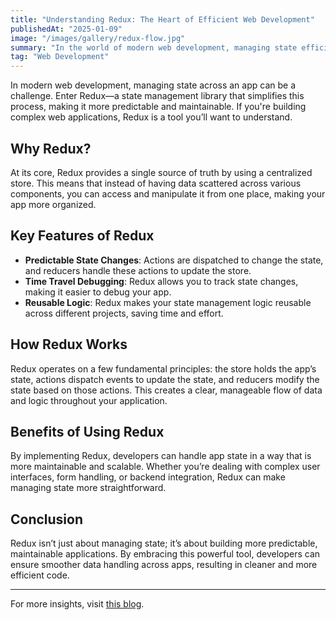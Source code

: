 ```yaml
---
title: "Understanding Redux: The Heart of Efficient Web Development"
publishedAt: "2025-01-09"
image: "/images/gallery/redux-flow.jpg"
summary: "In the world of modern web development, managing state efficiently is crucial. Let's dive into Redux, a powerful tool that can transform the way we handle app data."
tag: "Web Development"
---
```


In modern web development, managing state across an app can be a challenge. Enter Redux—a state management library that simplifies this process, making it more predictable and maintainable. If you're building complex web applications, Redux is a tool you’ll want to understand.

## Why Redux?

At its core, Redux provides a single source of truth by using a centralized store. This means that instead of having data scattered across various components, you can access and manipulate it from one place, making your app more organized.

## Key Features of Redux

- **Predictable State Changes**: Actions are dispatched to change the state, and reducers handle these actions to update the store.
- **Time Travel Debugging**: Redux allows you to track state changes, making it easier to debug your app.
- **Reusable Logic**: Redux makes your state management logic reusable across different projects, saving time and effort.

## How Redux Works

Redux operates on a few fundamental principles: the store holds the app’s state, actions dispatch events to update the state, and reducers modify the state based on those actions. This creates a clear, manageable flow of data and logic throughout your application.

## Benefits of Using Redux

By implementing Redux, developers can handle app state in a way that is more maintainable and scalable. Whether you’re dealing with complex user interfaces, form handling, or backend integration, Redux can make managing state more straightforward.

## Conclusion

Redux isn’t just about managing state; it’s about building more predictable, maintainable applications. By embracing this powerful tool, developers can ensure smoother data handling across apps, resulting in cleaner and more efficient code.

---

For more insights, visit [this blog](https://diwebdev.blogspot.com/2023/07/hey-there-young-tech-enthusiasts-have.html).
